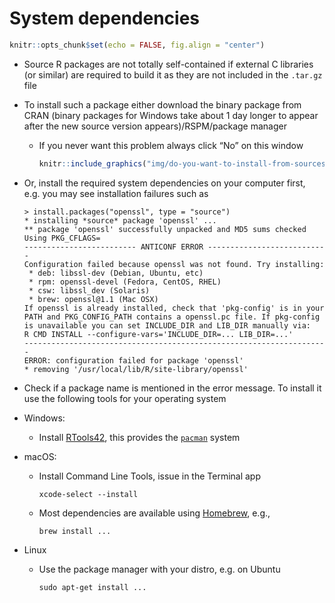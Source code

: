 # System dependencies

```r
knitr::opts_chunk$set(echo = FALSE, fig.align = "center")
```

- Source R packages are not totally self-contained if external C libraries (or similar) are required to build it as they are not included in the `.tar.gz` file
- To install such a package either download the binary package from CRAN (binary packages for Windows take about 1 day longer to appear after the new source version appears)/RSPM/package manager
  - If you never want this problem always click "No" on this window  
    ```r
    knitr::include_graphics("img/do-you-want-to-install-from-sources.png")
    ```
- Or, install the required system dependencies on your computer first, e.g. you may see installation failures such as  
  ```
  > install.packages("openssl", type = "source")
  * installing *source* package 'openssl' ...
  ** package 'openssl' successfully unpacked and MD5 sums checked
  Using PKG_CFLAGS=
  ------------------------- ANTICONF ERROR ---------------------------
  Configuration failed because openssl was not found. Try installing:
   * deb: libssl-dev (Debian, Ubuntu, etc)
   * rpm: openssl-devel (Fedora, CentOS, RHEL)
   * csw: libssl_dev (Solaris)
   * brew: openssl@1.1 (Mac OSX)
  If openssl is already installed, check that 'pkg-config' is in your
  PATH and PKG_CONFIG_PATH contains a openssl.pc file. If pkg-config
  is unavailable you can set INCLUDE_DIR and LIB_DIR manually via:
  R CMD INSTALL --configure-vars='INCLUDE_DIR=... LIB_DIR=...'
  --------------------------------------------------------------------
  ERROR: configuration failed for package 'openssl'
  * removing '/usr/local/lib/R/site-library/openssl'
  ```
- Check if a package name is mentioned in the error message. To install it use the following tools for your operating system  
- Windows: 
  - Install [RTools42](https://cran.r-project.org/bin/windows/Rtools/), this provides the [`pacman`](https://github.com/r-windows/docs/blob/master/rtools40.md#system-libraries-and-pacman) system
- macOS: 
  - Install Command Line Tools, issue in the Terminal app
    ```
    xcode-select --install
    ```
  - Most dependencies are available using [Homebrew](https://brew.sh/), e.g.,
    ```
    brew install ...
    ```
- Linux
  - Use the package manager with your distro, e.g. on Ubuntu
    ```
    sudo apt-get install ...
    ```
